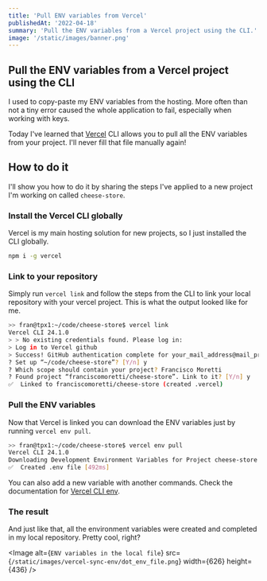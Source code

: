 ```yaml
---
title: 'Pull ENV variables from Vercel'
publishedAt: '2022-04-18'
summary: 'Pull the ENV variables from a Vercel project using the CLI.'
image: '/static/images/banner.png'
---
```



## Pull the ENV variables from a Vercel project using the CLI
I used to copy-paste my ENV variables from the hosting. More often than not a tiny error caused the whole application to fail, especially when working with keys.

Today I've learned that [Vercel](https://vercel.com/) CLI allows you to pull all the ENV variables from your project. I'll never fill that file manually again!

## How to do it
I'll show you how to do it by sharing the steps I've applied to a new project I'm working on called `cheese-store`.

### Install the Vercel CLI globally
Vercel is my main hosting solution for new projects, so I just installed the CLI globally.
```bash
npm i -g vercel
```

### Link to your repository
Simply run `vercel link` and follow the steps from the CLI to link your local repository with your vercel project. This is what the output looked like for me.
```bash
>> fran@tpx1:~/code/cheese-store$ vercel link
Vercel CLI 24.1.0
> > No existing credentials found. Please log in:
> Log in to Vercel github
> Success! GitHub authentication complete for your_mail_address@mail_provider.com
? Set up “~/code/cheese-store”? [Y/n] y
? Which scope should contain your project? Francisco Moretti
? Found project “franciscomoretti/cheese-store”. Link to it? [Y/n] y
✅  Linked to franciscomoretti/cheese-store (created .vercel)
```

### Pull the ENV variables
Now that Vercel is linked you can download the ENV variables just by running `vercel env pull`.
```bash
>> fran@tpx1:~/code/cheese-store$ vercel env pull
Vercel CLI 24.1.0
Downloading Development Environment Variables for Project cheese-store
✅  Created .env file [492ms]
```
You can also add a new variable with another commands. Check the documentation for [Vercel CLI env](https://vercel.com/docs/cli#commands/env).

### The result
And just like that, all the environment variables were created and completed in my local repository. Pretty cool, right?

<Image
  alt={`ENV variables in the local file`}
  src={`/static/images/vercel-sync-env/dot_env_file.png`}
  width={626}
  height={436}
/>